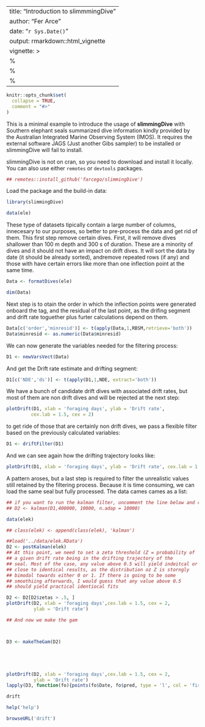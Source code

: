 --
title: "Introduction to slimmmingDive"
author: "Fer Arce"
date: "`r Sys.Date()`"
output: rmarkdown::html_vignette
vignette: >
  %\VignetteIndexEntry{Vignette Title}
  %\VignetteEngine{knitr::rmarkdown}
  %\VignetteEncoding{UTF-8}
---

```r
knitr::opts_chunk$set(
  collapse = TRUE,
  comment = "#>"
)
```



This is a minimal example to introduce the usage of **slimmingDive**
with Southern elephant seals summarized dive information kindly
provided by the Australian Integrated Marine Observing System
(IMOS). It requires the external software JAGS (Just another Gibs
sampler) to be installed or slimmingDive will fail to install.

slimmingDive is not on cran, so you need to download and install it
locally. You can also use either `remotes` or `devtools` packages.

```r
## remotes::install_github('farcego/slimmingDive')

```

Load the package and the build-in data:

```r
library(slimmingDive)

data(ele)


```

These type of datasets tipically contain a large number of columns,
innecesary to our purposes, so better to pre-process the data and get
rid of them. This first step remove certain dives. First, it will
remove dives shallower than 100 m depth and 300 s of duration. These
are a minority of dives and it should not have an impact on drift
dives. It will sort the data by date (it should be already sorted),
andremove repeated rows (if any) and those with have certain errors
like more than one inflection point at the same time.

```r
Data <- formatDives(ele)

dim(Data)
```

Next step is to otain the order in which the inflection points were
generated onboard the tag, and the residual of the last point, as the
drifing segment and drift rate toguether plus furter calculations
depend on them.

```r

Data[c('order','minresid')] <- t(apply(Data,1,RBSM,retrieve='both'))
Data$minresid <- as.numeric(Data$minresid)
```

We can now generate the variables needed for the filtering process:

```r
D1 <- newVarsVect(Data)
```
And get the Drift rate estimate and drifting segment:

```r
D1[c('NDE','ds')] <- t(apply(D1,1,NDE, extract='both'))
```
We have a bunch of candidate drift dives with associated drift rates,
but most of them are non drift dives and will be rejected at the next
step:



```r
plotDrift(D1, xlab = 'foraging days', ylab = 'Drift rate',
         cex.lab = 1.5, cex = 2)
```

to get ride of those that are certainly non drift dives, we pass a
flexible filter based on the previously calculated variables:

```r
D1 <- driftFilter(D1)
```

And we can see again how the drifting trajectory looks like:

```r
plotDrift(D1, xlab = 'foraging days', ylab = 'Drift rate', cex.lab = 1.5, cex = 2)
```

A pattern aroses, but a last step is required to filter the
unrealistic values still retained by the filtering process. Because
it is time consuming, we can load the same seal but fully processed. The data
cames cames as a list:

```r

## if you want to run the kalman filter, uncomment the line below and run it.
## D2 <- kalman(D1,400000, 10000, n.adap = 10000)

data(elek)

## class(elek) <- append(class(elek), 'kalman')
```

```r
##load('../data/elek.RData')
D2 <- postKalman(elek)
## At this point, we need to set a zeta threshold (Z = probability of
## a given drift rate being in the drifting trajectory of the
## seal. Most of the case, any value above 0.5 will yield indeitcal or
## close to identical results, as the distribution oz Z is storngly
## bimodal towards either 0 or 1. If there is going to be some
## smoothiing afterwards, I would guess that any value above 0.5
## should yield practical identiocal fits
```
```r
D2 <- D2[D2$zetas > .5, ]
plotDrift(D2, xlab = 'foraging days',cex.lab = 1.5, cex = 2,
          ylab = 'Drift rate')
```

```r

## And now we make the gam



D3 <- makeTheGam(D2)





plotDrift(D2, xlab = 'foraging days',cex.lab = 1.5, cex = 2,
          ylab = 'Drift rate')
lapply(D3, function(fo){points(fo$Date, fo$pred, type = 'l', col = 'firebrick', lwd = 3)})

drift

help('help')

browseURL('drift')
```
